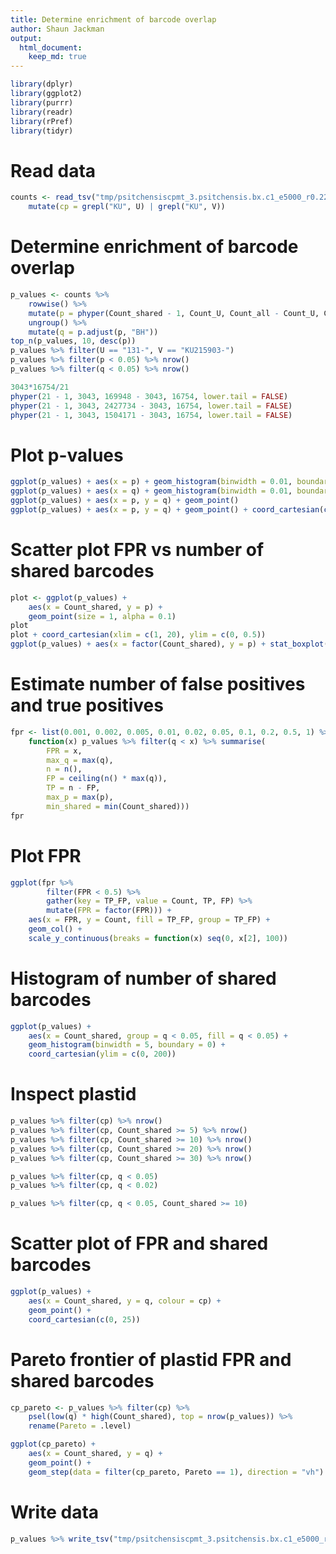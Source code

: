 ```yaml
---
title: Determine enrichment of barcode overlap
author: Shaun Jackman
output:
  html_document:
    keep_md: true
---
```


```r
library(dplyr)
library(ggplot2)
library(purrr)
library(readr)
library(rPref)
library(tidyr)
```

# Read data
```r
counts <- read_tsv("tmp/psitchensiscpmt_3.psitchensis.bx.c1_e5000_r0.220000.arcs.tsv") %>%
	mutate(cp = grepl("KU", U) | grepl("KU", V))
```

# Determine enrichment of barcode overlap
```r
p_values <- counts %>%
	rowwise() %>%
	mutate(p = phyper(Count_shared - 1, Count_U, Count_all - Count_U, Count_V, lower.tail = FALSE)) %>%
	ungroup() %>%
	mutate(q = p.adjust(p, "BH"))
top_n(p_values, 10, desc(p))
p_values %>% filter(U == "131-", V == "KU215903-")
p_values %>% filter(p < 0.05) %>% nrow()
p_values %>% filter(q < 0.05) %>% nrow()

3043*16754/21
phyper(21 - 1, 3043, 169948 - 3043, 16754, lower.tail = FALSE)
phyper(21 - 1, 3043, 2427734 - 3043, 16754, lower.tail = FALSE)
phyper(21 - 1, 3043, 1504171 - 3043, 16754, lower.tail = FALSE)
```

# Plot p-values
```r
ggplot(p_values) + aes(x = p) + geom_histogram(binwidth = 0.01, boundary = 0)
ggplot(p_values) + aes(x = q) + geom_histogram(binwidth = 0.01, boundary = 0)
ggplot(p_values) + aes(x = p, y = q) + geom_point()
ggplot(p_values) + aes(x = p, y = q) + geom_point() + coord_cartesian(c(0, 0.05))
```

# Scatter plot FPR vs number of shared barcodes
```r
plot <- ggplot(p_values) +
	aes(x = Count_shared, y = p) +
	geom_point(size = 1, alpha = 0.1)
plot
plot + coord_cartesian(xlim = c(1, 20), ylim = c(0, 0.5))
ggplot(p_values) + aes(x = factor(Count_shared), y = p) + stat_boxplot() + coord_cartesian(xlim = c(1, 20))
```

# Estimate number of false positives and true positives
```r
fpr <- list(0.001, 0.002, 0.005, 0.01, 0.02, 0.05, 0.1, 0.2, 0.5, 1) %>% map_df(
	function(x) p_values %>% filter(q < x) %>% summarise(
		FPR = x,
		max_q = max(q),
		n = n(),
		FP = ceiling(n() * max(q)),
		TP = n - FP,
		max_p = max(p),
		min_shared = min(Count_shared)))
fpr
```

# Plot FPR
```r
ggplot(fpr %>%
		filter(FPR < 0.5) %>%
		gather(key = TP_FP, value = Count, TP, FP) %>%
		mutate(FPR = factor(FPR))) +
	aes(x = FPR, y = Count, fill = TP_FP, group = TP_FP) +
	geom_col() +
	scale_y_continuous(breaks = function(x) seq(0, x[2], 100))
```

# Histogram of number of shared barcodes
```r
ggplot(p_values) +
	aes(x = Count_shared, group = q < 0.05, fill = q < 0.05) +
	geom_histogram(binwidth = 5, boundary = 0) +
	coord_cartesian(ylim = c(0, 200))
```

# Inspect plastid
```r
p_values %>% filter(cp) %>% nrow()
p_values %>% filter(cp, Count_shared >= 5) %>% nrow()
p_values %>% filter(cp, Count_shared >= 10) %>% nrow()
p_values %>% filter(cp, Count_shared >= 20) %>% nrow()
p_values %>% filter(cp, Count_shared >= 30) %>% nrow()

p_values %>% filter(cp, q < 0.05)
p_values %>% filter(cp, q < 0.02)

p_values %>% filter(cp, q < 0.05, Count_shared >= 10)
```

# Scatter plot of FPR and shared barcodes
```r
ggplot(p_values) +
	aes(x = Count_shared, y = q, colour = cp) +
	geom_point() +
	coord_cartesian(c(0, 25))
```

# Pareto frontier of plastid FPR and shared barcodes
```r
cp_pareto <- p_values %>% filter(cp) %>%
	psel(low(q) * high(Count_shared), top = nrow(p_values)) %>%
	rename(Pareto = .level)

ggplot(cp_pareto) +
	aes(x = Count_shared, y = q) +
	geom_point() +
	geom_step(data = filter(cp_pareto, Pareto == 1), direction = "vh")
```

# Write data
```r
p_values %>% write_tsv("tmp/psitchensiscpmt_3.psitchensis.bx.c1_e5000_r0.220000.arcs.p.tsv")
```
